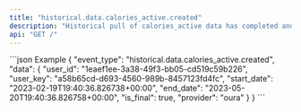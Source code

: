 ```yaml
---
title: "historical.data.calories_active.created"
description: "Historical pull of calories_active data has completed and you can now pull data for this resource."
api: "GET /"
---
```

<ResponseField name="event_type" type="string | null" required="False" default="historical.data.calories_active.created">

</ResponseField>
<ResponseField name="data" type="HistoricalWebhookPayload">

<Expandable title="HistoricalWebhookPayload" defaultOpen="true">
<ResponseField name="user_id" type="string" required="True">

</ResponseField>
<ResponseField name="user_key" type="string" required="True">

</ResponseField>
<ResponseField name="start_date" type="string" required="True">

</ResponseField>
<ResponseField name="end_date" type="string" required="True">

</ResponseField>
<ResponseField name="is_final" type="boolean" required="True">

</ResponseField>
<ResponseField name="provider" type="string" required="True">

</ResponseField>
</Expandable>
</ResponseField>
<ResponseExample>
```json Example
{
  "event_type": "historical.data.calories_active.created",
  "data": {
    "user_id": "1eaef1ee-3a38-49f3-bb05-cd519c59b226",
    "user_key": "a58b65cd-d693-4560-989b-8457123fd4fc",
    "start_date": "2023-02-19T19:40:36.826738+00:00",
    "end_date": "2023-05-20T19:40:36.826758+00:00",
    "is_final": true,
    "provider": "oura"
  }
}
```
</ResponseExample>
